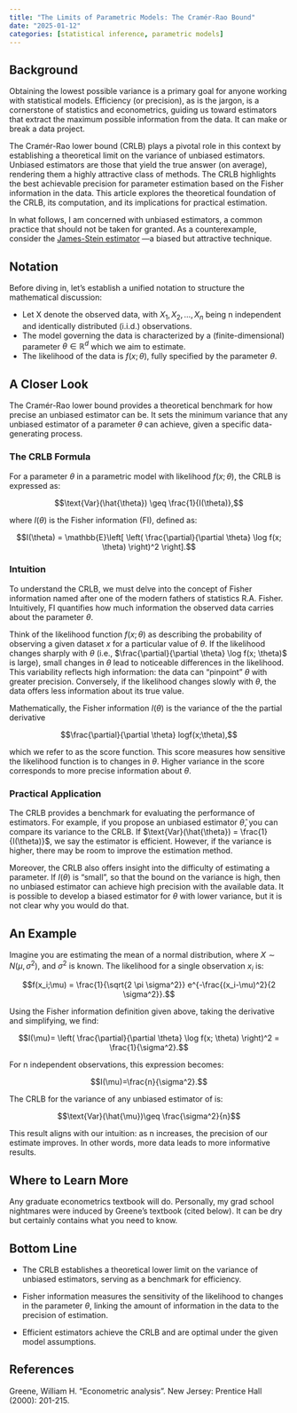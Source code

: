 ```yaml
---
title: "The Limits of Parametric Models: The Cramér-Rao Bound"
date: "2025-01-12"
categories: [statistical inference, parametric models]
---
```


## Background

Obtaining the lowest possible variance is a primary goal for anyone working with statistical models. Efficiency (or precision), as is the jargon, is a cornerstone of statistics and econometrics, guiding us toward estimators that extract the maximum possible information from the data. It can make or break a data project.

The Cramér-Rao lower bound (CRLB) plays a pivotal role in this context by establishing a theoretical limit on the variance of unbiased estimators. Unbiased estimators are those that yield the true answer (on average), rendering them a highly attractive class of methods. The CRLB highlights the best achievable precision for parameter estimation based on the Fisher information in the data. This article explores the theoretical foundation of the CRLB, its computation, and its implications for practical estimation.

In what follows, I am concerned with unbiased estimators, a common practice that should not be taken for granted. As a counterexample, consider the [James-Stein estimator](http://yasenov.com/2025/01/steins-paradox-a-simple-illustration/) —a biased but attractive technique.

## Notation

Before diving in, let’s establish a unified notation to structure the mathematical discussion:

- Let X denote the observed data, with $X_1, X_2, \dots, X_n$ being n independent and identically distributed (i.i.d.) observations.
- The model governing the data is characterized by a (finite-dimensional) parameter $\theta \in \mathbb{R}^d$ which we aim to estimate.
- The likelihood of the data is $f(x; \theta)$, fully specified by the parameter $\theta$.

## A Closer Look

The Cramér-Rao lower bound provides a theoretical benchmark for how precise an unbiased estimator can be. It sets the minimum variance that any unbiased estimator of a parameter $\theta$ can achieve, given a specific data-generating process.

### The CRLB Formula

For a parameter $\theta$ in a parametric model with likelihood $f(x; \theta)$, the CRLB is expressed as:

  $$\text{Var}(\hat{\theta}) \geq \frac{1}{I(\theta)},$$

where $I(\theta)$ is the Fisher information (FI), defined as:

  $$I(\theta) = \mathbb{E}\left[ \left( \frac{\partial}{\partial \theta} \log f(x; \theta) \right)^2 \right].$$

### Intuition
To understand the CRLB, we must delve into the concept of Fisher information named after one of the modern fathers of statistics R.A. Fisher. Intuitively, FI quantifies how much information the observed data carries about the parameter $\theta$.

Think of the likelihood function $f(x; \theta)$ as describing the probability of observing a given dataset $x$ for a particular value of $\theta$. If the likelihood changes sharply with $\theta$ (i.e., $\frac{\partial}{\partial \theta} \log f(x; \theta)$ is large), small changes in $\theta$ lead to noticeable differences in the likelihood. This variability reflects high information: the data can “pinpoint” $\theta$ with greater precision. Conversely, if the likelihood changes slowly with $\theta$, the data offers less information about its true value.

Mathematically, the Fisher information $I(\theta)$ is the variance of the the partial derivative

$$\frac{\partial}{\partial \theta} logf(x;\theta),$$

which we refer to as the score function. This score measures how sensitive the likelihood function is to changes in $\theta$. Higher variance in the score corresponds to more precise information about $\theta$.

### Practical Application

The CRLB provides a benchmark for evaluating the performance of estimators. For example, if you propose an unbiased estimator $\hat{\theta}$, you can compare its variance to the CRLB. If $\text{Var}(\hat{\theta}) = \frac{1}{I(\theta)}$, we say the estimator is efficient. However, if the variance is higher, there may be room to improve the estimation method.

Moreover, the CRLB also offers insight into the difficulty of estimating a parameter. If $I(\theta)$ is “small”, so that the bound on the variance is high, then no unbiased estimator can achieve high precision with the available data. It is possible to develop a biased estimator for $\theta$ with lower variance, but it is not clear why you would do that.

## An Example

Imagine you are estimating the mean \mu of a normal distribution, where $X \sim N(\mu, \sigma^2)$, and $\sigma^2$ is known. The likelihood for a single observation $x_i$ is:

$$f(x_i;\mu) = \frac{1}{\sqrt{2 \pi \sigma^2}} e^{-\frac{(x_i-\mu)^2}{2 \sigma^2}}.$$

Using the Fisher information definition given above, taking the derivative and simplifying, we find:

$$I(\mu)=  \left( \frac{\partial}{\partial \theta} \log f(x; \theta) \right)^2 = \frac{1}{\sigma^2}.$$

For n independent observations, this expression becomes:

$$I(\mu)=\frac{n}{\sigma^2}.$$

The CRLB for the variance of any unbiased estimator of \mu is:

$$\text{Var}(\hat{\mu})\geq \frac{\sigma^2}{n}$$

This result aligns with our intuition: as n increases, the precision of our estimate improves. In other words, more data leads to more informative results.

## Where to Learn More

Any graduate econometrics textbook will do. Personally, my grad school nightmares were induced by Greene’s textbook (cited below). It can be dry but certainly contains what you need to know.

## Bottom Line

- The CRLB establishes a theoretical lower limit on the variance of unbiased estimators, serving as a benchmark for efficiency.

- Fisher information measures the sensitivity of the likelihood to changes in the parameter $\theta$, linking the amount of information in the data to the precision of estimation.

- Efficient estimators achieve the CRLB and are optimal under the given model assumptions.

## References

Greene, William H. “Econometric analysis”. New Jersey: Prentice Hall (2000): 201-215.